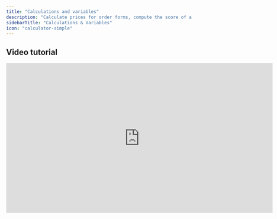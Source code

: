 ```yaml
---
title: "Calculations and variables"
description: "Calculate prices for order forms, compute the score of a quiz, and much more with your Fillout forms. Dynamic variables let you do math and logic in your form, fully responsive to respondent input."
sidebarTitle: "Calculations & Variables"
icon: "calculator-simple"
---
```


## Video tutorial

<Frame>
  <iframe width="720" height="405" src="https://www.youtube.com/embed/51JXFjaZF6k" title="How to add calculations to your form" frameborder="0" allow="accelerometer; autoplay; clipboard-write; encrypted-media; gyroscope; picture-in-picture; web-share" referrerpolicy="strict-origin-when-cross-origin" allowfullscreen />
</Frame>

## Add a calculation

Open the `Logic` modal in the bottom-right of your form editor.

<Frame>
  ![Screenshot of the Logic tab of a form](/images/logic/image-8.png)
</Frame>

Click `Calculations` followed by `+ New calculation`. Here, you’ll be able to add, edit, and delete calculations in your form.

<Frame>
  ![Screenshot of the Logic tab of a form](/images/logic/image-9.png)
</Frame>

Add your calculation by giving it a **Name** and **Type**. The name refers to how you’ll refer to it in-app, whereas the type can either be one of these:

- **Number** - if you want to compute some numerical result, like a price or a score
- **Text** - if you want to compute some dynamic text, e.g. some text that depends on a user’s selections in the form.
- **Duration** - if you want to compute the interval between two dates, e.g. age or term period

Then, provide an **Initial value** for your calculation.

Every calculation has some value that it starts with, e.g. defining what a variable starts out as. Some common examples:

- **0** - if you want to add to a price variable over time as the respondent picks options
- **100** - if you want to deduct points for wrong answers on a quiz from 100
- **Any arbitrary text** - for a **text** calculation (or leaving it empty)

**Define Rules** for how the value of your calculation changes.

<Frame>
  ![Screenshot of the Logic tab of a form](/images/logic/image-10.png)
</Frame>

A rule is made up of 3 main parts:

- **Operation** - this is what you want to do to your calculation, e.g. Add a number to it
- **Operation value** - this is the value that interacts with the operation, e.g. Add whatever number you provide
- **Condition** - this defines **when** you should perform that operation. This is similar to how you might [hide/show a question depending on user input](/help/conditional-hiding)

You can **drag and drop conditions** using the handle on the right-hand side to reorder them. Rules will take effect in the order that they appear on this screen. For example, you can add 5, and then multiply by 2, instead of doing it vice versa.

## Common ways to use your calculations effectively

### Set the price for your Payment page

After adding a payment page, type `@` or click the `+` icon to reference a calculation instead of a static price for your payment page.

<Frame>
  ![Screenshot of the Logic tab of a form](/images/logic/image-11.png)
</Frame>

Now, the price will change depending on the customer’s order.

### Display the calculation in your form

Anywhere in Fillout, you can type `@` to [reference previous answers or calculations](/help/answer-piping). You can [style this text](/help/themes) by highlighting it and changing the font size, weight, or color.

<Frame>
  ![Screenshot of the Logic tab of a form](/images/logic/image-12.png)
</Frame>

### Determine age, trip duration, warranty validity, and more

When making a new calculation, choose `duration` as the type. Select **Start** and **End** dates in your calculation followed by the measurement for **Units**.

<Frame>
  ![Screenshot of the Logic tab of a form](/images/logic/image-13.png)
</Frame>

### Pre-fill fields with a calculation

Much like how fields are [pre-filled](/help/prefill-fields) elsewhere in Fillout, you can reference calculations there as well.

## Related articles

<CardGroup cols={3}>
  <Card title="Answer piping" icon="wand-magic-sparkles" iconType="regular" color="#FFC738" href="/help/answer-piping">
    Insert respondents' previous answers into fields for a personalized experience.
  </Card>
  <Card title="Pre-fill fields" icon="fill" iconType="regular" color="#FFC738" href="/help/prefill-fields">
    Set a default value based on previous inputs, URL parameters, and more.
  </Card>
  <Card title="Conditional integration logic" icon="gear-complex" iconType="regular" color="#FFC738" href="/help/conditional-integration">
    Perform an integration only when a certain condition is met.
  </Card>
</CardGroup>